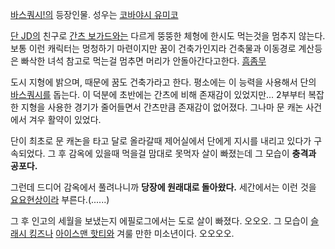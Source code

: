 [[바스쿼시!]]의 등장인물. 성우는 [[코바야시 유미코]]

[[단 JD]]의 친구로 [[간츠 보가드]]와는 다르게 뚱뚱한 체형에 한시도 먹는것을 멈추지 않는다.
보통 이런 캐릭터는 멍청하기 마련이지만 꿈이 건축가인지라 건축물과 이동경로 계산등은 빠삭한 녀석 참고로 먹는걸 멈추면 머리가 안돌아간다고한다. [[흠좀무]]

도시 지형에 밝으며, 때문에 꿈도 건축가라고 한다. 평소에는 이 능력을 사용해서 단의 [[바스쿼시]]를 돕는다. 이 덕분에 초반에는 간츠에 비해 존재감이 있었지만... 2부부터 복잡한 지형을 사용한 경기가 줄어들면서 간츠만큼 존재감이 없어졌다. 그나마 문 캐논 사건에서 겨우 활약이 있었다.

단이 최초로 문 캐논을 타고 달로 올라갈때 제어실에서 단에게 지시를 내리고 있다가 구속되었다. 그 후 감옥에 있을때 먹을걸 맘대로 못먹자 살이 빠졌는데 그 모습이 '''충격과 공포다.'''

그런데 드디어 감옥에서 풀려나니까 '''당장에 원래대로 돌아왔다.''' 세간에서는 이런 것을 [[요요현상]]이라 부른다.(......)

그 후 인고의 세월을 보냈는지 에필로그에서는 도로 살이 빠졌다. 오오오. 그 모습이 [[슬래시 킹즈]]나 [[아이스맨 핫티]]와 겨룰 만한 미소년이다. 오오오오.
